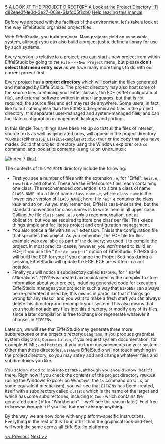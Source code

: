 [[Property:title|5 A LOOK AT THE PROJECT DIRECTORY]]
[[Property:link_title|A Look at the Project Directory]]
[[Property:weight|-11]]
[[Property:uuid|d82eae3f-fe0d-3e27-008e-61afd05f8cb0]]
[[Help reading the EiffelStudio Guided Tour|Help reading this manual]]  

Before we proceed with the facilities of the environment, let's take a look at the way EiffelStudio organizes project files.

With EiffelStudio, you build projects. Most projects yield an executable system, although you can also build a project just to define a library for use by such systems.

Every session is relative to a project; you can start a new project from within EiffelStudio by going to the <code> File </code> <code> --> </code> <code> New Project </code> menu, but please '''don't select that menu entry now''' as we have many more things to do with our current project first. 

Every project has a '''project directory''' which will contain the files generated and managed by EiffelStudio. The project directory may also host some of the source files containing your Eiffel classes, the ECF (eiffel configurationl file), and external software written in other languages, but that is not required; the source files and ecf may reside anywhere. Some users, in fact, like to put nothing else than the EiffelStudio-generated files in the project directory; this separates user-managed and system-managed files, and can facilitate configuration management, backups and porting. 

In this simple Tour, things have been set up so that all the files of interest, source texts as well as generated ones, will appear in the project directory <code> YOURDIR </code> (either <code> $ISE_EIFFEL\examples\studio\tour </code> or the copy that you have made). Go to that project directory using the Windows explorer or a <code> cd </code> command, and look at its contents (using <code> ls </code> on Unix/Linux): 
<div>  [[Image:index-7]] [[general/guided_tour/studio/index-7.png|(link)]]  </div>
The contents of this <code> YOURDIR </code> directory include the following: 
* First you see a number of files with the extension <span>.</span> <code> e </code>, for "Eiffel": <code> heir.e </code>, <code> invalid.e </code> and others. These are the Eiffel source files, each containing one class. The recommended convention is to store a class of name <code> CLASS_NAME </code> into a file of name <code> class_name </code> <code> .e </code>, where <code> class_name </code> is the lower-case version of <code> CLASS_NAME </code> ; here, file <code> heir.e </code> contains the class <code> HEIR </code> and so on. As you may remember, Eiffel is case-insensitive, but the standard convention for class names is to write them in all upper case. Calling the file <code> class_name </code> <code> .e </code> is only a recommendation, not an obligation; but you <span>are</span> required to store one class per file. This keeps things simple and facilitates project and configuration management. 
* You also notice a file with an <code> ecf </code> extension. This is the configuration file that specifies this project. As you remember, the ECF file for this example was available as part of the delivery; we used it to compile the project. In most practical cases, however, you won't need to build an ECF; if you use the " <code> Create project </code>" option of EiffelStudio, EiffelStudio will build the ECF for you; if you change the Project Settings during a session, EiffelStudio will update the ECF. ECF are written in a xml notation. 
* Finally you will notice a subdirectory called <code> EIFGENs </code>, for " <code> EIF </code>fel <code> GEN </code>eration<code>s</code>". <code> EIFGENs </code> is created and maintained by the compiler to store information about your project, including generated code for execution. EiffelStudio manages your project in such a way that <code> EIFGENs </code> can always be re-generated if need be; this means in particular that if things go wrong for any reason and you want to make a fresh start you can always delete this directory and recompile your system. This also means that you should not add any files into this directory, or modify any of its files, since a later compilation is free to change or regenerate whatever it chooses in <code> EIFGENs </code>. 

Later on, we will see that EiffelStudio may generate three more subdirectories of the project directory: <code> Diagrams </code>, if you produce graphical system diagrams; <code> Documentation </code>, if you request system documentation, for example HTML; and <code> Metrics </code>, if you perform measurements on your system. Other than these directories, <code> EIFGENs </code> EiffelStudio will not touch anything in the project directory, so you may safely add and change whatever files and subdirectories you like. 

You seldom need to look into <code> EIFGENs </code>, although you should know that it's there. Right now if you check the contents of the project directory <code> YOURDIR </code> (using the Windows Explorer on Windows, the <code> ls </code> command on Unix, or some equivalent mechanism), you will see that <code> EIFGENs </code> has been created, itself with a subdirectory called <code>classic</code> which is the name of the target and which has some subdirectories, including <code> W_Code </code> which contains the generated code ( <code> W </code> for "Workbench" -- we'll see the reason later). Feel free to browse through it if you like, but don't change anything. 

By the way, we are now done with any platform-specific instructions. Everything in the rest of this Tour, other than the graphical look-and-feel, will work the same across all EiffelStudio platforms.

[[4 COMPILING AND EXECUTING A SYSTEM|<< Previous]]  [[6 STARTING TO BROWSE|Next >>]]  




